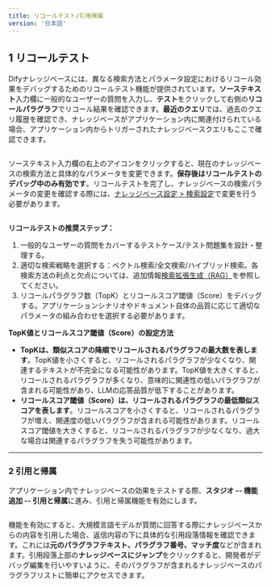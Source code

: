 ```yaml
---
title: リコールテスト/引用帰属
version: '日本語'
---
```


## 1 リコールテスト

Difyナレッジベースには、異なる検索方法とパラメータ設定におけるリコール効果をデバッグするためのリコールテスト機能が提供されています。**ソーステキスト**入力欄に一般的なユーザーの質問を入力し、**テスト**をクリックして右側の**リコールパラグラフ**でリコール結果を確認できます。**最近のクエリ**では、過去のクエリ履歴を確認でき、ナレッジベースがアプリケーション内に関連付けられている場合、アプリケーション内からトリガーされたナレッジベースクエリもここで確認できます。

<Frame caption="リコールテスト">
  <img src="../../ja-jp/img/Retrieval-testing.png" alt="" />
</Frame>

ソーステキスト入力欄の右上のアイコンをクリックすると、現在のナレッジベースの検索方法と具体的なパラメータを変更できます。**保存後はリコールテストのデバッグ中のみ有効です**。リコールテストを完了し、ナレッジベースの検索パラメータの変更を確認する際には、[ナレッジベース設定 > 検索設定](./knowledge-base-creation/upload-documents#4)で変更を行う必要があります。

<Frame caption="リコールテスト-検索設定">
  <img src="../../ja-jp/img/Retrieval-testing-setting.png" alt="" />
</Frame>

**リコールテストの推奨ステップ：**

1. 一般的なユーザーの質問をカバーするテストケース/テスト問題集を設計・整理する。
2. 適切な検索戦略を選択する：ベクトル検索/全文検索/ハイブリッド検索。各検索方法の利点と欠点については、追加情報[検索拡張生成（RAG）](../../learn-more/extended-reading/retrieval-augment/)を参照してください。
3. リコールパラグラフ数（TopK）とリコールスコア閾値（Score）をデバッグする。アプリケーションシナリオやドキュメント自体の品質に応じて適切なパラメータの組み合わせを選択する必要があります。

**TopK値とリコールスコア閾値（Score）の設定方法**

* **TopKは、類似スコアの降順でリコールされるパラグラフの最大数を表します**。TopK値を小さくすると、リコールされるパラグラフが少なくなり、関連するテキストが不完全になる可能性があります。TopK値を大きくすると、リコールされるパラグラフが多くなり、意味的に関連性の低いパラグラフが含まれる可能性があり、LLMの応答品質が低下することがあります。
* **リコールスコア閾値（Score）は、リコールされるパラグラフの最低類似スコアを表します**。リコールスコアを小さくすると、リコールされるパラグラフが増え、関連度の低いパラグラフが含まれる可能性があります。リコールスコア閾値を大きくすると、リコールされるパラグラフが少なくなり、過大な場合は関連するパラグラフを失う可能性があります。

***

### 2 引用と帰属

アプリケーション内でナレッジベースの効果をテストする際、**スタジオ -- 機能追加 -- 引用と帰属**に進み、引用と帰属機能を有効にします。

<Frame caption="引用と帰属機能を有効にする">
  <img src="../../ja-jp/img/citation-and-attribution.png" alt="" />
</Frame>

機能を有効にすると、大規模言語モデルが質問に回答する際にナレッジベースからの内容を引用した場合、返信内容の下に具体的な引用段落情報を確認できます。これには**元のパラグラフテキスト、パラグラフ番号、マッチ度**などが含まれます。引用段落上部の**ナレッジベースにジャンプ**をクリックすると、開発者がデバッグ編集を行いやすいように、そのパラグラフが含まれるナレッジベースのパラグラフリストに簡単にアクセスできます。

<Frame caption="返信内容の引用情報を確認する">
  <img src="../../ja-jp/img/view-citation-informatio.png" alt="" />
</Frame>
